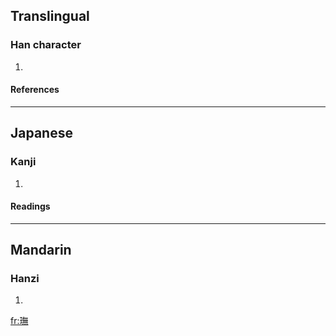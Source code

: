 ==Translingual==
===Han character===
{{Han char|rn=96|rad=玉|as=12|sn=16|four=|canj=一土人廿火 (MGOTF)}}
# {{defn|Han|sort=玉12}}
====References====
{{Han ref|kx=0741.250|dkj=21226|dj=1151.050|hdz=21137.150|uh=7491|ud=29841}}

----
==Japanese==
===Kanji===
{{ja-kanji|grade=|rs=玉12}}
# {{defn|Japanese}} 
====Readings====
{{ja-readings|on=[[ぶ]] (bu), [[む]] (mu)|kun=[[いし]] (ishi)|nanori=}}

----
==Mandarin==
===Hanzi===
{{cmn-hanzi|pin=[[wú]] (wu2)|wg=wu<sup>2</sup>}}
# {{defn|Mandarin}}

[[fr:璑]]